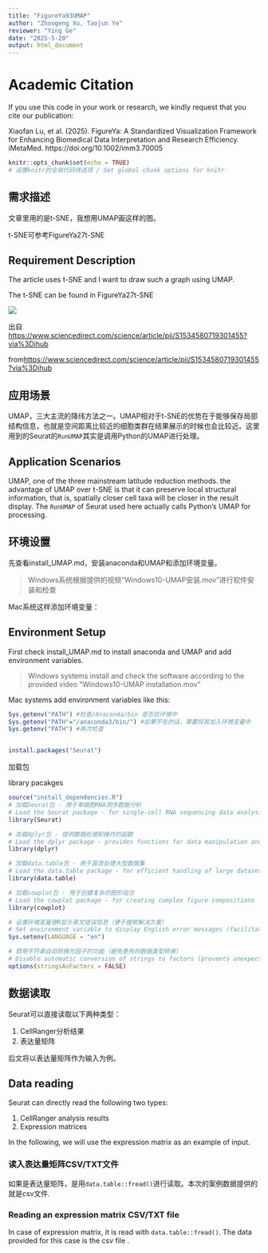 ```yaml
---
title: "FigureYa93UMAP"
author: "Zhougeng Xu, Taojun Ye"
reviewer: "Ying Ge"
date: "2025-5-20"
output: html_document
---
```


# Academic Citation
If you use this code in your work or research, we kindly request that you cite our publication:

Xiaofan Lu, et al. (2025). FigureYa: A Standardized Visualization Framework for Enhancing Biomedical Data Interpretation and Research Efficiency. iMetaMed. https://doi.org/10.1002/imm3.70005


```r
knitr::opts_chunk$set(echo = TRUE)
# 设置knitr的全局代码块选项 / Set global chunk options for knitr
```

## 需求描述

文章里用的是t-SNE，我想用UMAP画这样的图。

t-SNE可参考FigureYa27t-SNE

## Requirement Description

The article uses t-SNE and I want to draw such a graph using UMAP.

The t-SNE can be found in FigureYa27t-SNE

![](https://ars.els-cdn.com/content/image/1-s2.0-S1534580719301455-fx1.jpg)

出自<https://www.sciencedirect.com/science/article/pii/S1534580719301455?via%3Dihub>

from<https://www.sciencedirect.com/science/article/pii/S1534580719301455?via%3Dihub>

## 应用场景

UMAP，三大主流的降纬方法之一。UMAP相对于t-SNE的优势在于能够保存局部结构信息，也就是空间距离比较近的细胞类群在结果展示的时候也会比较近。这里用到的Seurat的`RunUMAP`其实是调用Python的UMAP进行处理。

## Application Scenarios

UMAP, one of the three mainstream latitude reduction methods. the advantage of UMAP over t-SNE is that it can preserve local structural information, that is, spatially closer cell taxa will be closer in the result display. The `RunUMAP` of Seurat used here actually calls Python's UMAP for processing.

## 环境设置

先查看install_UMAP.md，安装anaconda和UMAP和添加环境变量。

> Windows系统根据提供的视频“Windows10-UMAP安装.mov”进行软件安装和检查

Mac系统这样添加环境变量：

## Environment Setup

First check install_UMAP.md to install anaconda and UMAP and add environment variables.

> Windows systems install and check the software according to the provided video “Windows10-UMAP installation.mov”

Mac systems add environment variables like this:

```r
Sys.getenv("PATH") #检查/Anaconda/bin 是否在环境中
Sys.getenv("PATH"="/anaconda3/bin/") #如果不在的话，需要将其加入环境变量中
Sys.getenv("PATH") #再次检查
```


```r

install.packages("Seurat")
```

加载包

library pacakges
```r
source("install_dependencies.R")
# 加载Seurat包 - 用于单细胞RNA测序数据分析
# Load the Seurat package - for single-cell RNA sequencing data analysis
library(Seurat)

# 加载dplyr包 - 提供数据处理和操作的函数
# Load the dplyr package - provides functions for data manipulation and processing
library(dplyr)

# 加载data.table包 - 用于高效处理大型数据集
# Load the data.table package - for efficient handling of large datasets
library(data.table)

# 加载cowplot包 - 用于创建复杂的图形组合
# Load the cowplot package - for creating complex figure compositions
library(cowplot)

# 设置环境变量使R显示英文错误信息（便于搜索解决方案）
# Set environment variable to display English error messages (facilitates searching for solutions)
Sys.setenv(LANGUAGE = "en")

# 禁用字符串自动转换为因子的功能（避免意外的数据类型转换）
# Disable automatic conversion of strings to factors (prevents unexpected data type conversions)
options(stringsAsFactors = FALSE)
```

## 数据读取

Seurat可以直接读取以下两种类型：

1. CellRanger分析结果
2. 表达量矩阵

后文将以表达量矩阵作为输入为例。

## Data reading

Seurat can directly read the following two types:

1. CellRanger analysis results
2. Expression matrices

In the following, we will use the expression matrix as an example of input.

### 读入表达量矩阵CSV/TXT文件

如果是表达量矩阵，是用`data.table::fread()`进行读取。本次的案例数据提供的就是csv文件.

### Reading an expression matrix CSV/TXT file

In case of expression matrix, it is read with `data.table::fread()`. The data provided for this case is the csv file .
